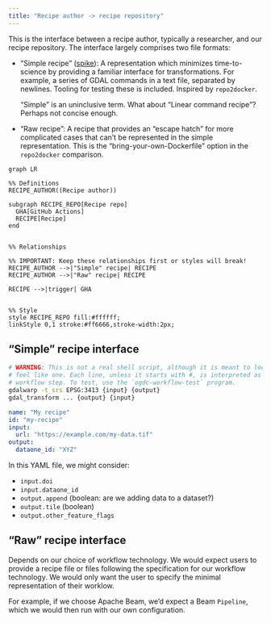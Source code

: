 ```yaml
---
title: "Recipe author -> recipe repository"
---
```


This is the interface between a recipe author, typically a researcher, and our
recipe repository. The interface largely comprises two file formats:

* "Simple recipe"
  ([spike](https://github.com/QGreenland-Net/simple-recipe-representation-exploration)):
  A representation which minimizes time-to-science by providing a familiar
  interface for transformations. For example, a series of GDAL commands in a text
  file, separated by newlines. Tooling for testing these is included. Inspired
  by `repo2docker`.

  :::{.callout-warning}
  "Simple" is an uninclusive term. What about "Linear command recipe"? Perhaps
  not concise enough.
  :::

* "Raw recipe": A recipe that provides an "escape hatch" for more complicated
  cases that can't be represented in the simple representation. This is the
  "bring-your-own-Dockerfile" option in the `repo2docker` comparison.


```mermaid
graph LR

%% Definitions
RECIPE_AUTHOR((Recipe author))

subgraph RECIPE_REPO[Recipe repo]
  GHA[GitHub Actions]
  RECIPE[Recipe]
end


%% Relationships

%% IMPORTANT: Keep these relationships first or styles will break!
RECIPE_AUTHOR -->|"Simple" recipe| RECIPE
RECIPE_AUTHOR -->|"Raw" recipe| RECIPE

RECIPE -->|trigger| GHA


%% Style
style RECIPE_REPO fill:#ffffff;
linkStyle 0,1 stroke:#ff6666,stroke-width:2px;
```


## "Simple" recipe interface

```.bash
# WARNING: This is not a real shell script, although it is meant to look and
# feel like one. Each line, unless it starts with #, is interpreted as a
# workflow step. To test, use the `ogdc-workflow-test` program.
gdalwarp -t_srs EPSG:3413 {input} {output} 
gdal_transform ... {output} {input}
```

```.yaml
name: "My recipe"
id: "my-recipe"
input:
  url: "https://example.com/my-data.tif"
output:
  dataone_id: "XYZ"
```

In this YAML file, we might consider:

* `input.doi`
* `input.dataone_id`
* `output.append` (boolean: are we adding data to a dataset?)
* `output.tile` (boolean)
* `output.other_feature_flags`


## "Raw" recipe interface

Depends on our choice of workflow technology. We would expect users to provide
a recipe file or files following the specification for our workflow technology.
We would only want the user to specify the minimal representation of their
worklow.

For example, if we choose Apache Beam, we'd expect a Beam `Pipeline`, which we
would then run with our own configuration.
